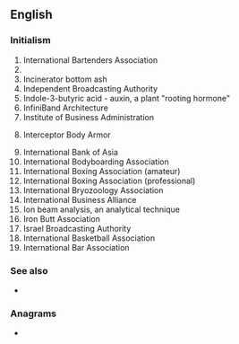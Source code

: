 {{also|iba|ība|-ība}}
==English==
{{wikipedia}}

===Initialism===
{{rfc-header|Initialism}}
{{head|en|initialism}}

# International Bartenders Association
# {{w|Important Bird Area}}
# Incinerator bottom ash
# Independent Broadcasting Authority
# Indole-3-butyric acid - auxin, a plant "rooting hormone"
# InfiniBand Architecture
# Institute of Business Administration
# {{lb|en|military|US}} Interceptor Body Armor
# International Bank of Asia
# International Bodyboarding Association
# International Boxing Association (amateur)
# International Boxing Association (professional)
# International Bryozoology Association
# International Business Alliance
# Ion beam analysis, an analytical technique
# Iron Butt Association
# Israel Broadcasting Authority
# International Basketball Association
# International Bar Association

===See also===
* {{l|en|Iba}}

===Anagrams===
* {{anagrams|en|a=abi|ABI|AIB|Abi|B.I.A.|BIA|Bai|Bia|IAB|bai}}